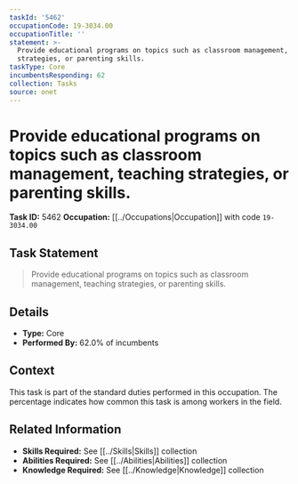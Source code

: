 ```yaml
---
taskId: '5462'
occupationCode: 19-3034.00
occupationTitle: ''
statement: >-
  Provide educational programs on topics such as classroom management, teaching
  strategies, or parenting skills.
taskType: Core
incumbentsResponding: 62
collection: Tasks
source: onet
---
```

# Provide educational programs on topics such as classroom management, teaching strategies, or parenting skills.

**Task ID:** 5462
**Occupation:** [[../Occupations|Occupation]] with code `19-3034.00`

## Task Statement

> Provide educational programs on topics such as classroom management, teaching strategies, or parenting skills.

## Details

- **Type:** Core
- **Performed By:** 62.0% of incumbents

## Context

This task is part of the standard duties performed in this occupation. The percentage indicates how common this task is among workers in the field.

## Related Information

- **Skills Required:** See [[../Skills|Skills]] collection
- **Abilities Required:** See [[../Abilities|Abilities]] collection
- **Knowledge Required:** See [[../Knowledge|Knowledge]] collection
